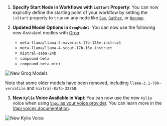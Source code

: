 1. **Specify Start Node in Workflows with `isStart` Property**: You can now explicitly define the starting point of your workflow by setting the `isStart` property to `true` on any node like [`Say`](https://api.vapi.ai/api#:~:text=Say), [`Gather`](https://api.vapi.ai/api#:~:text=Gather), or [`Hangup`](https://api.vapi.ai/api#:~:text=Hangup).

2. **Updated Model Options in `GroqModel`**: You can now use the following new Assistant modles with [Groq](https://api.vapi.ai/api#:~:text=GroqModel):
   - `meta-llama/llama-4-maverick-17b-128e-instruct`
   - `meta-llama/llama-4-scout-17b-16e-instruct`
   - `mistral-saba-24b`
   - `compound-beta`
   - `compound-beta-mini`

<Frame caption="New Groq Models">
    <img src="../static/images/changelog/new-groq-models.png" alt="New Groq Models" />
</Frame>

<Warning>Note that some older models have been removed, including `llama-3.1-70b-versatile` and `mixtral-8x7b-32768`.</Warning>

3. **New `Kylie` Voice Available in Vapi**: You can now use the new `Kylie` voice when using [`Vapi` as your voice provider](https://dashboard.vapi.ai/assistants#:~:text=Voice%20Configuration). You can learn more in the [Vapi voices documentation](https://docs.vapi.ai/providers/voice/vapi-voicesn).

<Frame caption="New Vapi Voice: Kylie">
    <img src="../static/images/changelog/vapi-voice-kylie.png" alt="New Kylie Voice" />
</Frame>
